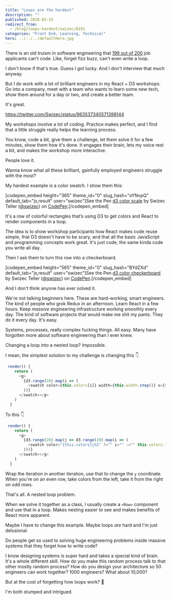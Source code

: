 ```yaml
---
title: "Loops are the hardest"
description: ""
published: 2018-02-15
redirect_from:
  - /blog/loops-hardest/swizec/8191
categories: "Front End, Learning, Technical"
hero: ../../../defaultHero.jpg
---
```


There is an old truism in software engineering that [199 out of 200](https://blog.codinghorror.com/why-cant-programmers-program/) job applicants can't code. Like, forget fizz buzz, can't even write a loop.

I don't know if that's true. Guess I got lucky. And I don't interview that much anyway.

But I do work with a lot of brilliant engineers in my React + D3 workshops. Go into a company, meet with a team who wants to learn some new tech, show them around for a day or two, and create a better team.

It's great.

https://twitter.com/Swizec/status/963537340571398144

My workshops involve a lot of coding. Practice makes perfect, and I find that a little struggle really helps the learning process.

You know, code a bit, give them a challenge, let them solve it for a few minutes, show them how it's done. It engages their brain, lets my voice rest a bit, and makes the workshop more interactive.

People love it.

Wanna know what all these brilliant, gainfully employed engineers struggle with the most?

My hardest example is a color swatch. I show them this:

\[codepen_embed height="365" theme_id="0" slug_hash="oYNvpQ" default_tab="js,result" user="swizec"]See the Pen [d3 color scale](https://codepen.io/swizec/pen/oYNvpQ/) by Swizec Teller ([@swizec](https://codepen.io/swizec)) on [CodePen](https://codepen.io).\[/codepen_embed]

It's a row of colorful rectangles that’s using D3 to get colors and React to render components in a loop.

The idea is to show workshop participants how React makes code reuse simple, that D3 doesn't have to be scary, and that all the basic JavaScript and programming concepts work great. It's just code, the same kinda code you write all day.

Then I ask them to turn this row into a checkerboard.

\[codepen_embed height="565" theme_id="0" slug_hash="BYdZXd" default_tab="js,result" user="swizec"]See the Pen [d3 color checkerboard](https://codepen.io/swizec/pen/BYdZXd/) by Swizec Teller ([@swizec](https://codepen.io/swizec)) on [CodePen](https://codepen.io).\[/codepen_embed]

And I don't think anyone has ever solved it.

We're not talking beginners here. These are hard-working, smart engineers. The kind of people who grok Redux in an afternoon. Learn React in a few hours. Keep _massive_ engineering infrastructure working smoothly every day. The kind of software projects that would make me shit my pants. They do it every day. It's easy.

Systems, processes, really complex fucking things. All easy. Many have forgotten more about software engineering than I ever knew.

Changing a loop into a nested loop? Impossible.

I mean, the simplest solution to my challenge is changing this 👇

```javascript
 render() {
    return (
      <g>
        {d3.range(20).map(i => (
          <swatch color={this.colors[i]} width={this.width.step()} x={this.width(i)} y="0">
        ))}
      </swatch></g>
    )
  }
```

To this 👇

```javascript
 render() {
    return (
      <g>
        {d3.range(20).map(j => d3.range(20).map(i => (
          <swatch color="{this.colors[j%2" ?="" i="" :="" this.colors.length-i-1]}="" width={this.width.step()} x={this.width(i)} y={j*20}>
        )))}
      </swatch></g>
    )
  }
```

Wrap the iteration in another iteration, use that to change the `y` coordinate. When you're on an even row, take colors from the left, take it from the right on odd rows.

That's all. A nested loop problem.

When we solve it together as a class, I usually create a `<Row>` component and use that in a loop. Makes nesting easier to see and makes benefits of React more apparent.

Maybe I have to change this example. Maybe loops _are_ hard and I'm just delusional.

Do people get so used to solving huge engineering problems inside massive systems that they forget how to write code?

I know designing systems is super hard and takes a special kind of brain. It's a whole different skill. How do you make this random process talk to that other mostly random process? How do you design your architecture so 50 engineers can work together? 1000 engineers? What about 10,000?

But at the cost of forgetting how loops work? 🧐

I'm both stumped and intrigued.
